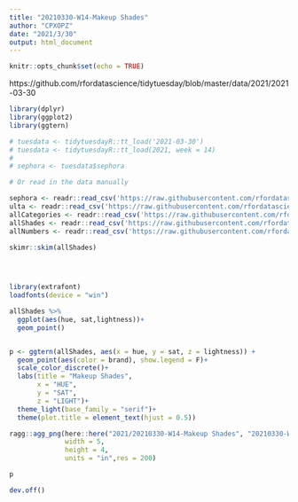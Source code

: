 ```yaml
---
title: "20210330-W14-Makeup Shades"
author: "CPXOPZ"
date: "2021/3/30"
output: html_document
---
```


```r
knitr::opts_chunk$set(echo = TRUE)

```

https://github.com/rfordatascience/tidytuesday/blob/master/data/2021/2021-03-30

```r
library(dplyr)
library(ggplot2)
library(ggtern)
```

```r
# tuesdata <- tidytuesdayR::tt_load('2021-03-30')
# tuesdata <- tidytuesdayR::tt_load(2021, week = 14)
# 
# sephora <- tuesdata$sephora

# Or read in the data manually

sephora <- readr::read_csv('https://raw.githubusercontent.com/rfordatascience/tidytuesday/master/data/2021/2021-03-30/sephora.csv')
ulta <- readr::read_csv('https://raw.githubusercontent.com/rfordatascience/tidytuesday/master/data/2021/2021-03-30/ulta.csv')
allCategories <- readr::read_csv('https://raw.githubusercontent.com/rfordatascience/tidytuesday/master/data/2021/2021-03-30/allCategories.csv')
allShades <- readr::read_csv('https://raw.githubusercontent.com/rfordatascience/tidytuesday/master/data/2021/2021-03-30/allShades.csv')
allNumbers <- readr::read_csv('https://raw.githubusercontent.com/rfordatascience/tidytuesday/master/data/2021/2021-03-30/allNumbers.csv')
```

```r
skimr::skim(allShades)


  
```

```r

library(extrafont)
loadfonts(device = "win")

allShades %>% 
  ggplot(aes(hue, sat,lightness))+
  geom_point()


p <- ggtern(allShades, aes(x = hue, y = sat, z = lightness)) +
  geom_point(aes(color = brand), show.legend = F)+
  scale_color_discrete()+
  labs(title = "Makeup Shades",
       x = "HUE",
       y = "SAT",
       z = "LIGHT")+
  theme_light(base_family = "serif")+
  theme(plot.title = element_text(hjust = 0.5))
```

```r
ragg::agg_png(here::here("2021/20210330-W14-Makeup Shades", "20210330-W14-Makeup_Shades.png"),
              width = 5,
              height = 4,
              units = "in",res = 200)

p

dev.off()
```

